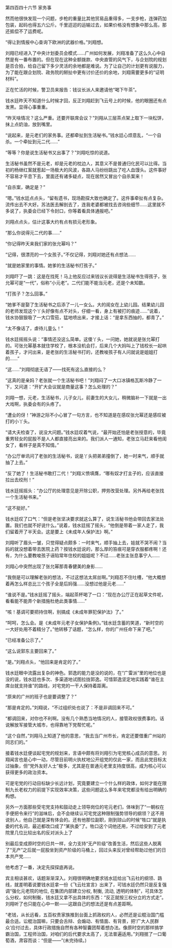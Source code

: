 

第四百四十六节 家务事

然而他很快发现一个问题，步枪的重量比其他贸易品重得多，一支步枪，连弹药加包装，起码也得五六公斤。千里迢迢的运输过去，如果价格没有想象中那么高，那还抵偿不了运费呢。

“得让到情报中心查询下欧洲的武器价格。”刘翔想。

刘翔已经进入了中央计划委员会模式……广州如何发展，刘翔准备了这么久心中自然是有一番布置的。但在现在这种全额拨款、中央直管的风气下，与企划院的规划是否合拍，给自己留下多少灵活的余地都是难说。为了让自己的计划更有说服力，为了能在跟企划院、政务院的掰扯中更有讨价还价的余地，刘翔需要更多的“证明材料”。

正在忙活的时候，警卫员来报告：钱议长派人来邀请他“喝下午茶”。

钱水廷昨天不知道什么时候才回，反正刘翔赶到飞云号上的时候，他的眼圈还有点发黑。显得心事重重。

“昨天啥情况？这么严重。还要开联席会议？”刘翔从三层茶点架上取下一块松饼，抹上点奶油，放到嘴里。

“说起来，是元老们的家务事。还都牵扯到生活秘书。”钱水廷心烦意乱，“一个自杀。一个牵扯到元二代……”

“等等？你是说生活秘书又出事了？”刘翔吃惊的说道。

生活秘书虽然不是元老，却是元老的枕边人，其意义不是普通归化民可以比得。当初的杨继红案就惹起一场极大的风波，各路人马纷纷跳出了吃人血馒头。这件事好不容易才平息下去，里面还有诸多疑点，现在居然又冒出个自杀案来！

“自杀案，确定是？”

“嗯。”钱水廷点点头，“留有遗书，现场勘探大致也确定了。这件事牵扯有点复杂。流传出去不大好。苏法医去解剖去了，连我老婆都被找去咨询些细节……这里就不多说了，执委会已经下令封口，你等着看具体通报吧。”

刘翔点点头，估计这事大约有点有损元老形象。

“那么你说得元二代的事……”

“你记得昨天来我们家的张允幂吗？”

“记得，很漂亮的一个女孩子。”不仅记得，刘翔对她还有点想法……

“就是她家里的事情。她爹的生活秘书打孩子。”

刘翔吓了一跳：这是在找死！马上他反应过来钱议长说得是生活秘书生得孩子，张允幂可是“一代”，俗称“小元老”。二代们能不能当元老，还是个未知数。

“打孩子？怎么回事。”

“她爹不是娶了生活秘书之后添了一儿一女么。大的闺女在上幼儿园。结果幼儿园的老师发现这个丫头好像有点不对头，仔细一看，身上有被打的痕迹……”说着，钱水协狠狠吸了一大口雪茄，猛地喷出来，才接上话：“是拿东西抽的，都青了。”

“太不像话了，虐待儿童么！”

钱水廷摇摇头说：“事情还没这么简单。这傻丫头，一问她，她就说是张允幂打的。可张允幂基本就住学校了，根本没机会打，后来几个大妈叫上了钱校长一起哄着孩子，才问出来，是老张的生活秘书打的，还教唆孩子有人问就说是姐姐打的……”

“这……”刘翔彻底无语了――找死有这么直接的么？

“这真的是亲妈？老张就一个生活秘书吧！”刘翔闷了一大口冰镇格瓦斯冷静了一下，又问道：“开扩大会议就是商量这事？怎么处理的？”

刘翔一想，元老，生活秘书，儿子女儿，前妻生的大女儿，稍微脑补一下就是一出大戏啊，执委会有的头疼了。

“遭业的伢！”神游之际不小心冒了一句方言，也不知道是在感叹张允幂还是感叹被打的小丫头。

“请大夫检查了，说没大问题。”钱水廷叹着气说，“最开始还怕是老张授意的，毕竟重男轻女的屁股不是人人都直接亮出来的。我们派人一通知，老张立马赶来看他闺女了，看样子是真不知情。”

“办公厅单讯问了老张的生活秘书，说是丫头把弟弟撞倒了，她一时来气，顺手就抽了上去。”

“反了她了！生活秘书敢打二代！”刘翔义愤填膺，“哪有奴才打主子的，应该直接拉出去绞刑！”

钱水廷摇摇头：“办公厅的处理意见是开除公职，押劳改营处理。另外再给老张找一个生活秘书来。”

“这不挺好。”

钱水廷叹了口气：“但是老张坚决要求就这么算了，说生活秘书他会带回去家法处置。我们也就不好说什么。”说着，钱水廷摇了摇头，“他倒是带着一家人走了，我们留着开了半天会。这是要上《未成年人保护法》啊。”

刘翔听了眉头一皱，只觉得疑点颇多：一时来气，顺手抽上去，娃就不哭不闹？当妈的就没想着带去医院上药？按钱水廷说的，那么厚的笞痕可是穿衣服都疼啊！还有，为什么要教唆孩子诬陷常年住校的姐姐呢？不过……老张主张息事宁人……

刘翔心中突然出现了张允幂那青春健美的身影……

“我倒是可以理解老张的想法，不过这想法太屌丝啊。”刘翔忍不住吐槽，“他大概想着再怎么样总比三个孩子全是后妈强……没想过他是元老……”

“谁说不是。”钱水廷摇了摇头，端起茶杯喝了一口：“现在办公厅正在起草文件呢，看看能不能弄个新措施杜绝此类事情……”

“咳！基调可要把持住啊，别搞成《未成年罪犯保护法》了。”

“呵呵，怎么会。是《未成年元老子女保护条例》。”钱水廷含蓄的笑道，“新时空的一大好处用不着精分了。”他转移了话题，“怎么样，你的广州任命下来了吧。”

“已经准备公示了。”

“这么说郭东主要回来了。”

“是。”刘翔点头，“他回来是肯定的了。”

钱水廷眼中流露出复杂的神色。郭逸的能力是没的说的，在“广雷派”里的地位也是没的说，钱水廷也多次、多渠道地试图拉拢郭逸。可惜郭逸坚定地实践着“谁在主席台就支持谁”的路线，对宅党的一干人保持着距离。

“原来的广州的班子也是要调整了？”

“那是肯定的。”刘翔说，“不过组织处也说了：不是非调回来不可。”

“都调回来，对你也不利啊。没有几个熟悉当地情况的人，接管政权很费事的。话说解放军接管大城市，也得靠地下党帮忙呢。”

“这个自然，”刘翔马上知道了他的意思，“我去当广州市长，肯定还要借重广州站的同志们的。”

接着钱水廷便谈起宅党的规划来，言语中颇有将刘翔引为宅党核心成员的意思。刘翔闻言也是心中一动，尽管目前明火执杖地公开组党的仅此一家，而且此党目标太过抽象，但“党外友好人士”极多，尤其是在普通元老里支持度很高，成为核心可以获得更多的政治资本。

可是宅党的行动目标缺少长远计划，究竟要建立一个什么样的政体，如何才能在限制九长老权力的前提下实现效率决策，这些问题这么多年来宅党都没有给出明确的构想。

另外一方面那些受宅党支持和鼓动走上领导岗位的宅元老们，体味到了“一朝权在手便把令来行”的滋味后，会不会继续认可宅党这种限制强势领导的纲领？这不用说别人，他自己就是深有体会的。还有他那位副职，刚到琼山的时候“牲口”就是执委的代名词，最近都改口成了“某执委”了。牲口这个词他还用，不过给安到了元老院里几位比较出名的反对派头上了

别最后变成原时空的日共一样，全力支持“无产阶级”改善生活，然后这些人脱离了“无产”之后就一屁股坐到资产阶级的马桶上，回过头来反对曾经帮助过他们的日本共产党……

他考虑了一番，决定先探探底再说。

宾主相谈甚欢，话题渐渐深入。刘翔很明确地要求钱水廷给出飞云社的纲领、路线，就差明着说要钱水廷拿一份《飞云社宣言》出来了，可钱水廷仍然只是反复强调“强化元老院的地位, 在集团内部建立分权, 制衡, 流动, 透明的体制”，可具体怎么分权，如何制衡，钱水廷又拿不出具体的东西：“反正就按三权分立的方式走”。刘翔听了也只能在心中一默――这跟自己的想法还是有点差距啊。

“老钱，从长远看，五百权贵家族推到台面上抓政权的人，必然还是讼棍治国门槛最合适。讼棍治国嘛，只要会舌辩、会煽动、有情面、有背景，把‘广大人民群众’应付过去，具体行政措施自然有各种智囊团帮着想办法。像原时空的那样搞学霸治国，工程师治国，对咱们的后代要求太高了，无法普遍适用。”刘翔抿了一口葡萄酒，肃容而谈：“但是――”(未完待续。)

